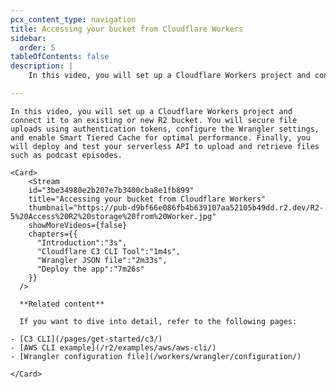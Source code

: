 ```yaml
---
pcx_content_type: navigation
title: Accessing your bucket from Cloudflare Workers
sidebar:
  order: 5
tableOfContents: false
description: |
    In this video, you will set up a Cloudflare Workers project and connect it to an existing or new R2 bucket. You will secure file uploads using authentication tokens, configure the Wrangler settings, and enable Smart Tiered Cache for optimal performance. Finally, you will deploy and test your serverless API to upload and retrieve files such as podcast episodes.

---
```



<Tabs>
  <TabItem label="Watch this episode" icon="seti:video">

    In this video, you will set up a Cloudflare Workers project and connect it to an existing or new R2 bucket. You will secure file uploads using authentication tokens, configure the Wrangler settings, and enable Smart Tiered Cache for optimal performance. Finally, you will deploy and test your serverless API to upload and retrieve files such as podcast episodes.
    
    <Card>
        <Stream
        id="3be34980e2b207e7b3400cba8e1fb899"
        title="Accessing your bucket from Cloudflare Workers"
        thumbnail="https://pub-d9bf66e086fb4b639107aa52105b49dd.r2.dev/R2-5%20Access%20R2%20storage%20from%20Worker.jpg"
        showMoreVideos={false}
        chapters={{
          "Introduction":"3s",
          "Cloudflare C3 CLI Tool":"1m4s",
          "Wrangler JSON file":"2m33s",
          "Deploy the app":"7m26s"
        }}
      />

      **Related content**

      If you want to dive into detail, refer to the following pages:

    - [C3 CLI](/pages/get-started/c3/)
    - [AWS CLI example](/r2/examples/aws/aws-cli/)
    - [Wrangler configuration file](/workers/wrangler/configuration/)

    </Card>
  </TabItem>

  <TabItem label="Series overview" icon="list-format">
    <Render file="r2-series-navigation" />
  </TabItem>
</Tabs>
